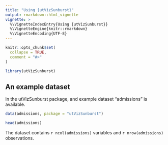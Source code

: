 ```yaml
---
title: "Using {utVizSunburst}"
output: rmarkdown::html_vignette
vignette: >
  %\VignetteIndexEntry{Using {utVizSunburst}}
  %\VignetteEngine{knitr::rmarkdown}
  %\VignetteEncoding{UTF-8}
---
```


```r
knitr::opts_chunk$set(
  collapse = TRUE,
  comment = "#>"
)
```

```r
library(utVizSunburst)
```

## An example dataset

In the utVizSunburst package, and example dataset "admissions" is available.

```r
data(admissions, package = "utVizSunburst")

head(admissions)
```

The dataset contains `r ncol(admissions)` variables and `r nrow(admissions)` observations.
